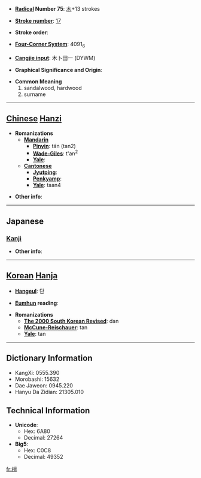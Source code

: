 * '''[[Wiktionary:Chinese radical index| Radical]] Number 75''': [[Wiktionary:Chinese radical index 木|木]]+13 strokes

* '''[[Wiktionary:Chinese total strokes index|Stroke number]]''': [[Wiktionary:Chinese total strokes index 17|17]]

* '''Stroke order''': 

* '''[[Wiktionary:Chinese four corner index|Four-Corner System]]''': 4091<sub>6</sub>

* '''[[Wiktionary:Chinese Cangjie index|Cangjie input]]''': 木卜田一 (DYWM)

* '''Graphical Significance and Origin''': 

* '''Common Meaning'''
*#sandalwood, hardwood
*# surname


----

== [[Chinese]] [[Hanzi]] ==

* '''Romanizations'''
** '''[[Mandarin]]'''
*** '''[[Pinyin]]''': tán (tan2)
*** '''[[Wade-Giles]]''': t'an<sup>2</sup>
*** '''[[Yale]]''': 
** '''[[Cantonese]]'''
*** '''[[Jyutping]]''':
*** '''[[Penkyamp]]''': 
*** '''[[Yale]]''': taan4

* '''Other info''': 

----

==Japanese==
===[[Kanji]]===
{{kanji|on readings=[[たん]] (tan), [[だん]] (dan)|kun readings=[[まゆみ]] (mayumi)}}

* '''Other info''':  

----

== [[Korean]] [[Hanja]] ==

* '''[[Hangeul]]''': 단

* '''[[Eumhun]] reading''': 

* '''Romanizations'''
** '''[[The 2000 South Korean Revised Romanization|The 2000 South Korean Revised]]''': dan
** '''[[McCune-Reischauer]]''': tan
** '''[[Yale]]''': tan

----

== Dictionary Information ==

* KangXi: 0555.390
* Morobashi: 15632
* Dae Jaweon: 0945.220
* Hanyu Da Zidian: 21305.010

== Technical Information ==

* '''Unicode''':
** Hex: 6A80
** Decimal: 27264
* '''Big5''':
** Hex: C0C8
** Decimal: 49352

[[fr:檀]]